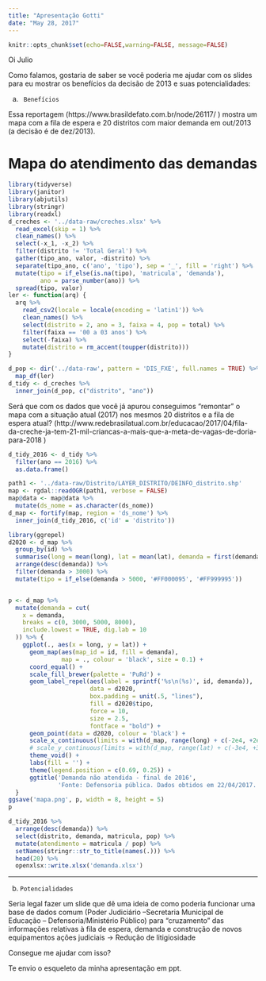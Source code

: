 ```yaml
---
title: "Apresentação Gotti"
date: "May 28, 2017"
---
```


```r
knitr::opts_chunk$set(echo=FALSE,warning=FALSE, message=FALSE)
```

Oi Julio
 
Como falamos, gostaria de saber se você poderia me ajudar com os slides para eu mostrar os benefícios da decisão de 2013 e suas potencialidades:
 
a)      Benefícios
 
Essa reportagem (https://www.brasildefato.com.br/node/26117/ ) mostra um mapa com a fila de espera e 20 distritos com maior demanda em out/2013 (a decisão é de dez/2013).
 
# Mapa do atendimento das demandas

```r
library(tidyverse)
library(janitor)
library(abjutils)
library(stringr)
library(readxl)
d_creches <- '../data-raw/creches.xlsx' %>% 
  read_excel(skip = 1) %>%
  clean_names() %>% 
  select(-x_1, -x_2) %>% 
  filter(distrito != 'Total Geral') %>% 
  gather(tipo_ano, valor, -distrito) %>% 
  separate(tipo_ano, c('ano', 'tipo'), sep = '_', fill = 'right') %>%  
  mutate(tipo = if_else(is.na(tipo), 'matricula', 'demanda'),
         ano = parse_number(ano)) %>% 
  spread(tipo, valor)
ler <- function(arq) {
  arq %>% 
    read_csv2(locale = locale(encoding = 'latin1')) %>% 
    clean_names() %>% 
    select(distrito = 2, ano = 3, faixa = 4, pop = total) %>% 
    filter(faixa == '00 a 03 anos') %>% 
    select(-faixa) %>% 
    mutate(distrito = rm_accent(toupper(distrito)))
}

d_pop <- dir('../data-raw', pattern = 'DIS_FXE', full.names = TRUE) %>% 
  map_df(ler)
d_tidy <- d_creches %>% 
  inner_join(d_pop, c("distrito", "ano"))

```

Será que com os dados que você já apurou conseguimos “remontar” o mapa com a situação atual (2017) nos mesmos 20 distritos e a fila de espera atual? (http://www.redebrasilatual.com.br/educacao/2017/04/fila-da-creche-ja-tem-21-mil-criancas-a-mais-que-a-meta-de-vagas-de-doria-para-2018 )

```r
d_tidy_2016 <- d_tidy %>% 
  filter(ano == 2016) %>% 
  as.data.frame()

path1 <- '../data-raw/Distrito/LAYER_DISTRITO/DEINFO_distrito.shp'
map <- rgdal::readOGR(path1, verbose = FALSE)
map@data <- map@data %>% 
  mutate(ds_nome = as.character(ds_nome))
d_map <- fortify(map, region = 'ds_nome') %>% 
  inner_join(d_tidy_2016, c('id' = 'distrito'))
```

```r
library(ggrepel)
d2020 <- d_map %>% 
  group_by(id) %>% 
  summarise(long = mean(long), lat = mean(lat), demanda = first(demanda)) %>% 
  arrange(desc(demanda)) %>% 
  filter(demanda > 3000) %>% 
  mutate(tipo = if_else(demanda > 5000, '#FF000095', '#FF999995'))


p <- d_map %>% 
  mutate(demanda = cut(
    x = demanda, 
    breaks = c(0, 3000, 5000, 8000),
    include.lowest = TRUE, dig.lab = 10
  )) %>% {
    ggplot(., aes(x = long, y = lat)) +
      geom_map(aes(map_id = id, fill = demanda), 
               map = ., colour = 'black', size = 0.1) +
      coord_equal() +
      scale_fill_brewer(palette = 'PuRd') +
      geom_label_repel(aes(label = sprintf('%s\n(%s)', id, demanda)), 
                       data = d2020, 
                       box.padding = unit(.5, "lines"),
                       fill = d2020$tipo,
                       force = 10,
                       size = 2.5,
                       fontface = "bold") +
      geom_point(data = d2020, colour = 'black') +
      scale_x_continuous(limits = with(d_map, range(long) + c(-2e4, +2e4))) +
      # scale_y_continuous(limits = with(d_map, range(lat) + c(-3e4, +3e4))) +
      theme_void() +
      labs(fill = '') +
      theme(legend.position = c(0.69, 0.25)) +
      ggtitle('Demanda não atendida - final de 2016',
              'Fonte: Defensoria pública. Dados obtidos em 22/04/2017.')
  }
ggsave('mapa.png', p, width = 8, height = 5)
p
```

```r
d_tidy_2016 %>% 
  arrange(desc(demanda)) %>% 
  select(distrito, demanda, matricula, pop) %>% 
  mutate(atendimento = matricula / pop) %>% 
  setNames(stringr::str_to_title(names(.))) %>% 
  head(20) %>% 
  openxlsx::write.xlsx('demanda.xlsx')
```



--------------------------------------------------------------------------------
 
b)     Potencialidades
 
Seria legal fazer um slide que dê uma ideia de como poderia funcionar uma base de dados  comum (Poder Judiciário --Secretaria Municipal de Educação -- Defensoria/Ministério Público) para “cruzamento” das informações relativas à fila de espera, demanda e construção de novos equipamentos ações judiciais →   Redução de litigiosidade
 
Consegue me ajudar com isso?
 
Te envio o esqueleto da minha apresentação em ppt.
